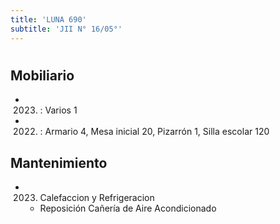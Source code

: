 ```yaml
---
title: 'LUNA 690'
subtitle: 'JII N° 16/05°'
---
```


#


## Mobiliario

*  (2023) : Varios 1 

*  (2022) : Armario 4, Mesa inicial 20, Pizarrón 1, Silla escolar 120 





## Mantenimiento

*  (2023) Calefaccion y Refrigeracion 
    + Reposición Cañería de Aire Acondicionado



